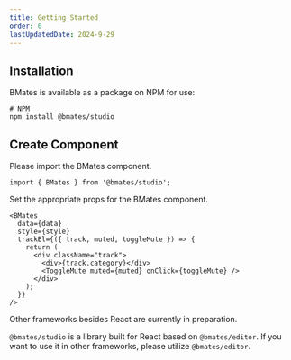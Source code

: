 ```yaml
---
title: Getting Started
order: 0
lastUpdatedDate: 2024-9-29
---
```


## Installation

BMates is available as a package on NPM for use:

```shell
# NPM
npm install @bmates/studio
```

## Create Component

Please import the BMates component.

```tsx
import { BMates } from '@bmates/studio';
```

Set the appropriate props for the BMates component.

```tsx
<BMates
  data={data}
  style={style}
  trackEl={({ track, muted, toggleMute }) => {
    return (
      <div className="track">
        <div>{track.category}</div>
        <ToggleMute muted={muted} onClick={toggleMute} />
      </div>
    );
  }}
/>
```

Other frameworks besides React are currently in preparation.

`@bmates/studio` is a library built for React based on `@bmates/editor`.
If you want to use it in other frameworks, please utilize `@bmates/editor`.

